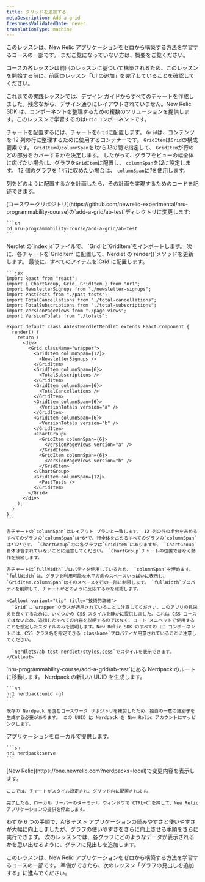 ```yaml
---
title: グリッドを追加する
metaDescription: Add a grid
freshnessValidatedDate: never
translationType: machine
---
```


<Callout variant="tip">
  このレッスンは、New Relic アプリケーションをゼロから構築する方法を学習するコースの一部です。 まだご覧になっていない方は、概要をご覧ください。

  コースの各レッスンは前回のレッスンに基づいて構築されるため、このレッスンを開始する前に、前回のレッスン「UI の追加」を完了していることを確認してください。
</Callout>

これまでの実践レッスンでは、デザイン ガイドからすべてのチャートを作成しました。残念ながら、デザイン通りにレイアウトされていません。New Relic SDK は、コンポーネントを整理するための複数のソリューションを提供します。このレッスンで学習するのは`Grid`コンポーネントです。

チャートを配置するには、チャートを`Grid`に配置します。 `Grid`は、コンテンツを 12 列の行に整理するために使用するコンテナーです。 `GridItem`は`Grid`の構成要素です。 `GridItem`の`columnSpan`を*1*から*12*の間で指定して、 `GridItem`が行のどの部分をカバーするかを決定します。 したがって、グラフをビューの幅全体に広げたい場合は、グラフを`GridItem`に配置し、 `columnSpan`を*12*に設定します。 12 個のグラフを 1 行に収めたい場合は、 `columnSpan`に*1*を使用します。

列をどのように配置するかを計画したら、その計画を実現するためのコードを記述できます。

<Steps>
  <Step>
    [コースワークリポジトリ](https://github.com/newrelic-experimental/nru-programmability-course)の`add-a-grid/ab-test`ディレクトリに変更します:

    ```sh
    cd nru-programmability-course/add-a-grid/ab-test
    ```
  </Step>

  <Step>
    Nerdlet の`index.js`ファイルで、 `Grid`と`GridItem`をインポートします。 次に、各チャートを`GrildItem`に配置して、Nerdlet の`render()`メソッドを更新します。 最後に、すべてのアイテムを`Grid`に配置します。

    ```jsx
    import React from "react";
    import { ChartGroup, Grid, GridItem } from "nr1";
    import NewsletterSignups from "./newsletter-signups";
    import PastTests from "./past-tests";
    import TotalCancellations from "./total-cancellations";
    import TotalSubscriptions from "./total-subscriptions";
    import VersionPageViews from "./page-views";
    import VersionTotals from "./totals";

    export default class AbTestNerdletNerdlet extends React.Component {
      render() {
        return (
          <div>
            <Grid className="wrapper">
              <GridItem columnSpan={12}>
                <NewsletterSignups />
              </GridItem>
              <GridItem columnSpan={6}>
                <TotalSubscriptions />
              </GridItem>
              <GridItem columnSpan={6}>
                <TotalCancellations />
              </GridItem>
              <GridItem columnSpan={6}>
                <VersionTotals version="a" />
              </GridItem>
              <GridItem columnSpan={6}>
                <VersionTotals version="b" />
              </GridItem>
              <ChartGroup>
                <GridItem columnSpan={6}>
                  <VersionPageViews version="a" />
                </GridItem>
                <GridItem columnSpan={6}>
                  <VersionPageViews version="b" />
                </GridItem>
              </ChartGroup>
              <GridItem columnSpan={12}>
                <PastTests />
              </GridItem>
            </Grid>
          </div>
        );
      }
    }
    ```

    各チャートの`columnSpan`はレイアウト プランと一致します。 12 列の行の半分を占めるすべてのグラフの`columnSpan`は*6*で、行全体を占めるすべてのグラフの`columnSpan`は*12*です。 `ChartGroup`内の各グラフは`GridItem`にありますが、 `ChartGroup`自体は含まれていないことに注意してください。 `ChartGroup`チャートの位置ではなく動作を接続します。

    各チャートは`fullWidth`プロパティを使用しているため、 `columnSpan`を埋めます。 `fullWidth`は、グラフを利用可能な水平方向のスペースいっぱいに表示し、 `GridItem.columnSpan`はそのスペースを行の一部に制限します。 `fullWidth`プロパティを削除して、チャートがどのように反応するかを確認します。

    <Callout variant="tip" title="技術的詳細">
      `Grid`に`wrapper`クラスが適用されていることに注意してください。このアプリの見栄えを良くするために、いくつかの CSS スタイルを静かに提供しました。これは CSS コースではないため、追加したすべての内容を説明するのではなく、コード スニペットで使用することを想定したスタイルのみを説明します。New Relic SDK のすべての UI コンポーネントには、CSS クラス名を指定できる`className`プロパティが用意されていることに注意してください。

      `nerdlets/ab-test-nerdlet/styles.scss`でスタイルを表示できます。
    </Callout>
  </Step>

  <Step>
    `nru-programmability-course/add-a-grid/ab-test`にある Nerdpack のルートに移動します。
  </Step>

  <Step>
    Nerdpack の新しい UUID を生成します。

    ```sh
    nr1 nerdpack:uuid -gf
    ```

    既存の Nerdpack を含むコースワーク リポジトリを複製したため、独自の一意の識別子を生成する必要があります。 この UUID は Nerdpack を New Relic アカウントにマッピングします。
  </Step>

  <Step>
    アプリケーションをローカルで提供します。

    ```sh
    nr1 nerdpack:serve
    ```
  </Step>

  <Step>
    [New Relic](https://one.newrelic.com?nerdpacks=local)で変更内容を表示します。

    ここでは、チャートがスタイル設定され、グリッド内に配置されます。

    完了したら、ローカル サーバーのターミナル ウィンドウで`CTRL+C`を押して、New Relic アプリケーションの提供を停止します。
  </Step>
</Steps>

わずか 6 つの手順で、A/B テスト アプリケーションの読みやすさと使いやすさが大幅に向上しましたが、グラフの使いやすさをさらに向上させる手順をさらに実行できます。 次のレッスンでは、各グラフにどのようなデータが表示されるかを思い出せるように、グラフに見出しを追加します。

<Callout variant="course">
  このレッスンは、New Relic アプリケーションをゼロから構築する方法を学習するコースの一部です。 準備ができたら、次のレッスン「グラフの見出しを追加する」に進んでください。
</Callout>